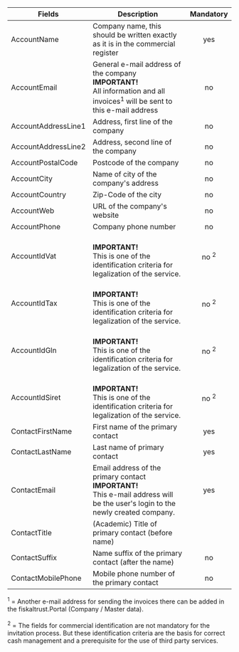 
| Fields | Description                                                                                                                         | Mandatory |
|------------------------|-------------------------------------------------------------------------------------------------------------------------------------|:---------:|
| AccountName            | Company name, this should be written exactly as it is in the commercial register                                                    | yes       |
| AccountEmail           | General e-mail address of the company<br />**IMPORTANT!**<br />All information and all invoices<sup>1</sup> will be sent to this e-mail address | no        |
| AccountAddressLine1    | Address, first line of the company                                                                                                  | no        |
| AccountAddressLine2    | Address, second line of the company                                                                                                 | no        |
| AccountPostalCode      | Postcode of the company                                                                                                             | no         |
| AccountCity            | Name of city of the company's address                                                                                               | no        |
| AccountCountry         | Zip-Code of the city                                                                                                                | no        |
| AccountWeb             | URL of the company's website                                                                                                        | no        |
| AccountPhone           | Company phone number                                                                                                                | no        |
| AccountIdVat           | <br />**IMPORTANT!**<br />This is one of the identification criteria for legalization of the service.                              |no <sup>2</sup>      |
| AccountIdTax           | <br />**IMPORTANT!**<br />This is one of the identification criteria for legalization of the service.                              |no <sup>2</sup>      |
| AccountIdGln           | <br />**IMPORTANT!**<br />This is one of the identification criteria for legalization of the service.                              |no <sup>2</sup>      |
| AccountIdSiret         | <br />**IMPORTANT!**<br />This is one of the identification criteria for legalization of the service.                              |no <sup>2</sup>      |
| ContactFirstName       | First name of the primary contact                                                                                                   | yes       |
| ContactLastName        | Last name of primary contact                                                                                                        | yes       |
| ContactEmail           | Email address of the primary contact<br />**IMPORTANT!**<br />This e-mail address will be the user's login to the newly created company. | yes       |
| ContactTitle           | (Academic) Title of primary contact (before name)  
| ContactSuffix          | Name suffix of the primary contact (after the name)                                                                                    | no        |
| ContactMobilePhone     | Mobile phone number of the primary contact                                                                                          | no        |

<sup>1</sup> = Another e-mail address for sending the invoices there can be added in the fiskaltrust.Portal (Company / Master data).  
<br/>
<sup>2</sup> = The fields for commercial identification are not mandatory for the invitation process. But these identification criteria are the basis for correct cash management and a prerequisite for the use of third party services.  
